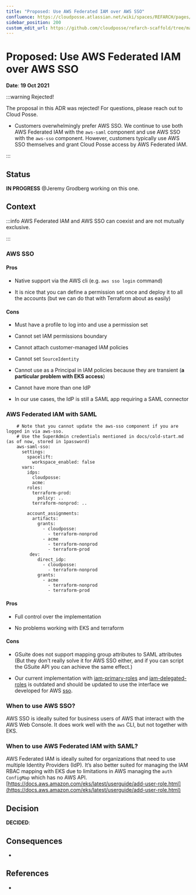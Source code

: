 ```yaml
---
title: "Proposed: Use AWS Federated IAM over AWS SSO"
confluence: https://cloudposse.atlassian.net/wiki/spaces/REFARCH/pages/1176765189/Proposed%3A+Use+AWS+Federated+IAM+over+AWS+SSO
sidebar_position: 200
custom_edit_url: https://github.com/cloudposse/refarch-scaffold/tree/main/docs/docs/reference/adrs/proposed-use-aws-federated-iam-over-aws-sso.md
---
```


# Proposed: Use AWS Federated IAM over AWS SSO
**Date**: **19 Oct 2021**

:::warning Rejected!

The proposal in this ADR was rejected! For questions, please reach out to Cloud Posse.

- Customers overwhelmingly prefer AWS SSO. We continue to use both AWS Federated IAM with the `aws-saml` component and use AWS SSO with the `aws-sso` component. However, customers typically use AWS SSO themselves and grant Cloud Posse access by AWS Federated IAM.

:::

## Status

**IN PROGRESS** @Jeremy Grodberg working on this one.

## Context

:::info
AWS Federated IAM and AWS SSO can coexist and are not mutually exclusive.

:::

### AWS SSO

#### Pros

- Native support via the AWS cli (e.g.  `aws sso login` command)

- It is nice that you can define a permission set once and deploy it to all the accounts (but we can do that with Terraform about as easily)

#### Cons

- Must have a profile to log into and use a permission set

- Cannot set IAM permissions boundary

- Cannot attach customer-managed IAM policies

- Cannot set `SourceIdentity`

- Cannot use as a Principal in IAM policies because they are transient (**a particular problem with EKS access**)

- Cannot have more than one IdP

- In our use cases, the IdP is still a SAML app requiring a SAML connector

### AWS Federated IAM with SAML

```
    # Note that you cannot update the aws-sso component if you are logged in via aws-sso.
    # Use the SuperAdmin credentials mentioned in docs/cold-start.md (as of now, stored in 1password)
    aws-saml-sso:
      settings:
        spacelift:
          workspace_enabled: false
      vars:
        idps:
          cloudposse:
          acme:
        roles:
          terraform-prod:
            policy: ..
          terraform-nonprod: ..

        account_assignments:
          artifacts:
            grants:
              - cloudposse:
                - terraform-nonprod
              - acme
                - terraform-nonprod
                - terraform-prod
         dev:
            direct_idp:
              - cloudposse:
                - terraform-nonprod
            grants:
              - acme
                - terraform-nonprod
                - terraform-prod
```

#### Pros

- Full control over the implementation

- No problems working with EKS and terraform

#### Cons

- GSuite does not support mapping group attributes to SAML attributes (But they don't really solve it for AWS SSO either, and if you can script the GSuite API you can achieve the same effect.)

- Our current implementation with [iam-primary-roles](https://github.com/cloudposse/terraform-aws-components/tree/main/deprecated/iam-primary-roles) and [iam-delegated-roles](https://github.com/cloudposse/terraform-aws-components/tree/main/deprecated/iam-delegated-roles) is outdated and should be updated to use the interface we developed for AWS [sso](/components/library/aws/aws-sso/).

### When to use AWS SSO?

AWS SSO is ideally suited for business users of AWS that interact with the AWS Web Console. It does work well with the `aws` CLI, but not together with EKS.

### When to use AWS Federated IAM with SAML?

AWS Federated IAM is ideally suited for organizations that need to use multiple Identity Providers (IdP). It’s also better suited for managing the IAM RBAC mapping with EKS due to limitations in AWS managing the `auth` `ConfigMap` which has no AWS API. [https://docs.aws.amazon.com/eks/latest/userguide/add-user-role.html](https://docs.aws.amazon.com/eks/latest/userguide/add-user-role.html)

## Decision

**DECIDED**:

## Consequences

-

## References

-


